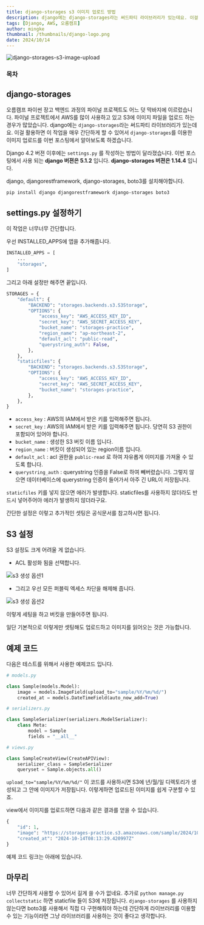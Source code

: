 ```yaml
---
title: django-storages s3 이미지 업로드 방법
description: django에는 django-storages라는 써드파티 라이브러리가 있는데요. 이걸 활용하면 이 작업을 매우 간단하게 할 수 있어서 django-storages를 이용한 이미지 업로드를 이번 포스팅에서 알아보도록 하겠습니다.
tags: [Django, AWS, 오름캠프]
author: mingke
thumbnail: /thumbnails/django-logo.png
date: 2024/10/14
---
```


<Image src="/thumbnails/django-logo.png" alt="django-storages-s3-image-upload" />

### 목차

## django-storages

오름캠프 파이썬 장고 백엔드 과정의 파이널 프로젝트도 어느 덧 막바지에 이르렀습니다. 파이널 프로젝트에서 AWS를 많이 사용하고 있고 S3에 이미지 파일을 업로드 하는 경우가 많았습니다. django에는 `django-storages`라는 써드파티 라이브러리가 있는데요. 이걸 활용하면 이 작업을 매우 간단하게 할 수 있어서 `django-storages`를 이용한 이미지 업로드를 이번 포스팅에서 알아보도록 하겠습니다.

Django 4.2 버젼 이후에는 `settings.py` 를 작성하는 방법이 달라졌습니다. 이번 포스팅에서 사용 되는 **django 버젼은 5.1.2** 입니다. **django-storages 버젼은 1.14.4** 입니다.

django, djangorestframework, django-storages, boto3를 설치해야합니다.

```bash
pip install django djangorestframework django-storages boto3
```

## settings.py 설정하기

이 작업은 너무너무 간단합니다.

우선 INSTALLED_APPS에 앱을 추가해줍니다.

```python
INSTALLED_APPS = [
    ...
    "storages",
]
```

그리고 아래 설정만 해주면 끝입니다.

```python
STORAGES = {
    "default": {
        "BACKEND": "storages.backends.s3.S3Storage",
        "OPTIONS": {
            "access_key": "AWS_ACCESS_KEY_ID",
            "secret_key": "AWS_SECRET_ACCESS_KEY",
            "bucket_name": "storages-practice",
            "region_name": "ap-northeast-2",
            "default_acl": "public-read",
            "querystring_auth": False,
        },
    },
    "staticfiles": {
        "BACKEND": "storages.backends.s3.S3Storage",
        "OPTIONS": {
            "access_key": "AWS_ACCESS_KEY_ID",
            "secret_key": "AWS_SECRET_ACCESS_KEY",
            "bucket_name": "storages-practice",
        },
    },
}
```

- `access_key` : AWS의 IAM에서 받은 키를 입력해주면 됩니다.
- `secret_key` : AWS의 IAM에서 받은 키를 입력해주면 됩니다. 당연히 S3 권한이 포함되어 있어야 합니다.
- `bucket_name` : 생성한 S3 버킷 이름 입니다.
- `region_name` : 버킷이 생성되어 있는 region이름 입니다.
- `default_acl` : acl 권한을 `public-read` 로 하여 자유롭게 이미지를 가져올 수 있도록 합니다.
- `querystring_auth` : querystring 인증을 False로 하여 빼버렸습니다. 그렇지 않으면 데이터베이스에 querystring 인증이 들어가서 아주 긴 URL이 저장됩니다.

`staticfiles` 키를 넣지 않으면 에러가 발생합니다. staticfiles를 사용하지 않더라도 반드시 넣어주어야 에러가 발생하지 않더라구요.

간단한 설정은 이렇고 추가적인 셋팅은 공식문서를 참고하시면 됩니다.

<Link url="https://django-storages.readthedocs.io/en/stable/index.html" />

## S3 설정

S3 설정도 크게 어려울 게 없습니다.

- ACL 활성화 됨을 선택합니다.

<Image src="/django-storages-s3-image-upload/02.png" alt="s3 생성 옵션1" />

- 그리고 우선 모든 퍼블릭 엑세스 차단을 해제해 줍니다.

<Image src="/django-storages-s3-image-upload/01.png" alt="s3 생성 옵션2" />

이렇게 세팅을 하고 버킷을 만들어주면 됩니다.

일단 기본적으로 이렇게만 셋팅해도 업로드하고 이미지를 읽어오는 것은 가능합니다.

## 예제 코드

다음은 테스트를 위해서 사용한 예제코드 입니다.

```python
# models.py

class Sample(models.Model):
    image = models.ImageField(upload_to="sample/%Y/%m/%d/")
    created_at = models.DateTimeField(auto_now_add=True)

# serializers.py

class SampleSerializer(serializers.ModelSerializer):
    class Meta:
        model = Sample
        fields = "__all__"

# views.py

class SampleCreateView(CreateAPIView):
    serializer_class = SampleSerializer
    queryset = Sample.objects.all()

```

`upload_to="sample/%Y/%m/%d/"` 이 코드를 사용하시면 S3에 년/월/일 디렉토리가 생성되고 그 안에 이미지가 저장됩니다. 이렇게하면 업로드된 이미지를 쉽게 구분할 수 있죠.

view에서 이미지를 업로드하면 다음과 같은 결과를 얻을 수 있습니다.

```python
{
    "id": 1,
    "image": "https://storages-practice.s3.amazonaws.com/sample/2024/10/14/SCR-20241014-onen.png",
    "created_at": "2024-10-14T08:13:29.420997Z"
}
```

예제 코드 링크는 아래에 있습니다.

<Link url="https://github.com/Jungminchae/django-storages-practice" />

## 마무리

너무 간단하게 사용할 수 있어서 길게 쓸 수가 없네요. 추가로 `python manage.py collectstatic` 하면 staticfile 들이 S3에 저장됩니다. `django-storages` 를 사용하지 않는다면 boto3를 사용해서 직접 다 구현해줘야 하는데 간단하게 라이브러리를 이용할 수 있는 기능이라면 그냥 라이브러리를 사용하는 것이 좋다고 생각합니다.

<Link url="https://chaechae.life/blog/fastapi-image-upload-s3" />
